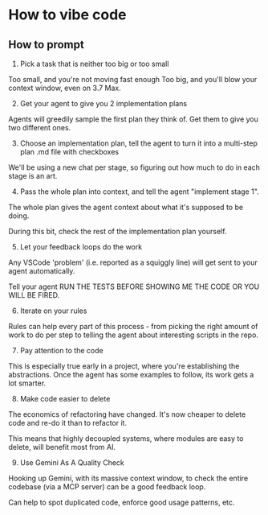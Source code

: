 # How to vibe code

## How to prompt

1. Pick a task that is neither too big or too small

Too small, and you're not moving fast enough
Too big, and you'll blow your context window, even on 3.7 Max.

2. Get your agent to give you 2 implementation plans

Agents will greedily sample the first plan they think of. Get them to give you two different ones.

3. Choose an implementation plan, tell the agent to turn it into a multi-step plan .md file with checkboxes

We'll be using a new chat per stage, so figuring out how much to do in each stage is an art.

4. Pass the whole plan into context, and tell the agent "implement stage 1".

The whole plan gives the agent context about what it's supposed to be doing.

During this bit, check the rest of the implementation plan yourself.

5. Let your feedback loops do the work

Any VSCode 'problem' (i.e. reported as a squiggly line) will get sent to your agent automatically.

Tell your agent RUN THE TESTS BEFORE SHOWING ME THE CODE OR YOU WILL BE FIRED.

6. Iterate on your rules

Rules can help every part of this process - from picking the right amount of work to do per step to telling the agent about interesting scripts in the repo.

7. Pay attention to the code

This is especially true early in a project, where you're establishing the abstractions. Once the agent has some examples to follow, its work gets a lot smarter.

8. Make code easier to delete

The economics of refactoring have changed. It's now cheaper to delete code and re-do it than to refactor it.

This means that highly decoupled systems, where modules are easy to delete, will benefit most from AI.

9. Use Gemini As A Quality Check

Hooking up Gemini, with its massive context window, to check the entire codebase (via a MCP server) can be a good feedback loop.

Can help to spot duplicated code, enforce good usage patterns, etc.
